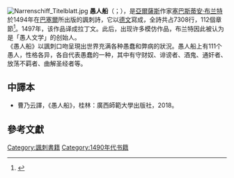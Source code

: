 {{Otheruses|subject=1494年德国书籍|other=同名电影|百怪圖}}
{{noteTA
|1=zh:塞巴斯蒂安;zh-tw:賽巴斯提安;
}}
[[Image:Narrenschiff_Titelblatt.jpg|thumb]]
'''愚人船'''（{{lang-de|''Das Narrenschiff''}}；{{lang-la|''Stultifera Navis''}}），是[[亞爾薩斯|亞爾薩斯]]作家[[塞巴斯蒂安·布兰特|塞巴斯蒂安·布兰特]]於1494年在[[巴塞爾|巴塞爾]]所出版的諷刺詩，它以[[德文|德文]]寫成，全詩共占7308行，112個章節<ref>{{Cite book|author=Sebastian Brant|title=''Das Narrenschiff : mit allen 114 Holzschnitten des Drucks Basel 1494''|location=Stuttgart|publisher=Reclam|year=2005|isbn=3150183332|language=de|accessdate=2011-09-01}}</ref>。1497年，该作品译成拉丁文。此后，出现许多模仿作品，布兰特因此被认为是「愚人文学」的创始人。<br>
《愚人船》以諷刺口吻呈現出世界充满各种愚蠢和弊病的狀況。愚人船上有111个愚人，性格各异，各自代表愚蠢的一种，其中有守财奴、诽谤者、酒鬼、通奸者、放荡不羁者、曲解圣经者等。

== 中譯本 ==
*曹乃云譯，《愚人船》，桂林：廣西師範大學出版社，2018。

== 參考文獻 ==
{{commonscat|Narrenschiff}}
{{reflist}}

{{Authority control}}
[[Category:諷刺書籍|Category:諷刺書籍]]
[[Category:1490年代书籍|Category:1490年代书籍]]